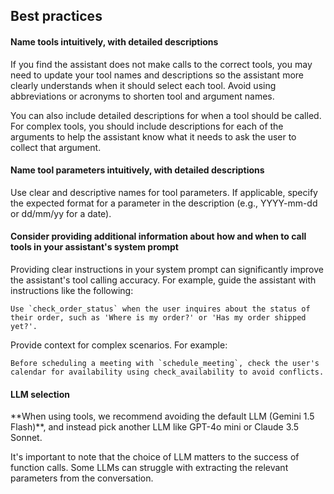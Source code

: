 ## Best practices

<h4>Name tools intuitively, with detailed descriptions</h4>

If you find the assistant does not make calls to the correct tools, you may need to update your tool names and descriptions so the assistant more clearly understands when it should select each tool. Avoid using abbreviations or acronyms to shorten tool and argument names.

You can also include detailed descriptions for when a tool should be called. For complex tools, you should include descriptions for each of the arguments to help the assistant know what it needs to ask the user to collect that argument.

<h4>Name tool parameters intuitively, with detailed descriptions</h4>

Use clear and descriptive names for tool parameters. If applicable, specify the expected format for a parameter in the description (e.g., YYYY-mm-dd or dd/mm/yy for a date).

<h4>
  Consider providing additional information about how and when to call tools in your assistant's
  system prompt
</h4>

Providing clear instructions in your system prompt can significantly improve the assistant's tool calling accuracy. For example, guide the assistant with instructions like the following:

```plaintext
Use `check_order_status` when the user inquires about the status of their order, such as 'Where is my order?' or 'Has my order shipped yet?'.
```

Provide context for complex scenarios. For example:

```plaintext
Before scheduling a meeting with `schedule_meeting`, check the user's calendar for availability using check_availability to avoid conflicts.
```

<h4>LLM selection</h4>

<Warning>
  **When using tools, we recommend avoiding the default LLM (Gemini 1.5 Flash)**, and instead pick
  another LLM like GPT-4o mini or Claude 3.5 Sonnet.
</Warning>

It's important to note that the choice of LLM matters to the success of function calls. Some LLMs can struggle with extracting the relevant parameters from the conversation.

